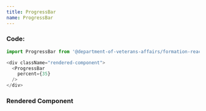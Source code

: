 ```yaml
---
title: ProgressBar
name: ProgressBar
---
```



### Code:

```javascript
import ProgressBar from '@department-of-veterans-affairs/formation-react/ProgressBar'

<div className="rendered-component">
  <ProgressBar
    percent={35}
  />
</div>
```

### Rendered Component

<div className="rendered-component">
  <ProgressBar
    percent={35}
  />
</div>
